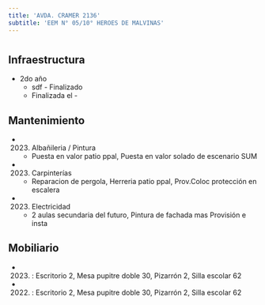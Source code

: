 ```yaml
---
title: 'AVDA. CRAMER 2136'
subtitle: 'EEM N° 05/10° HEROES DE MALVINAS'
---
```


#
## Infraestructura

* 2do año 
    + sdf - Finalizado 
    + Finalizada el - 






## Mantenimiento

*  (2023) Albañileria / Pintura 
    + Puesta en valor patio ppal, Puesta en valor solado de escenario SUM

*  (2023) Carpinterías 
    + Reparacion de pergola, Herreria patio ppal, Prov.Coloc protección en escalera

*  (2023) Electricidad 
    + 2 aulas secundaria del futuro, Pintura de fachada mas Provisión e insta





## Mobiliario

*  (2023) : Escritorio 2, Mesa pupitre doble 30, Pizarrón 2, Silla escolar 62 

*  (2022) : Escritorio 2, Mesa pupitre doble 30, Pizarrón 2, Silla escolar 62 



